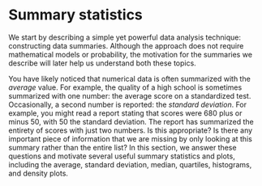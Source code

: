 # Summary statistics {.unnumbered}

We start by describing a simple yet powerful data analysis technique: constructing data summaries. Although the approach does not require mathematical models or probability, the motivation for the summaries we describe will later help us understand both these topics.

You have likely noticed that numerical data is often summarized with the *average* value. For example, the quality of a high school is sometimes summarized with one number: the average score on a standardized test. Occasionally, a second number is reported: the *standard deviation*. For example, you might read a report stating that scores were 680 plus or minus 50, with 50 the standard deviation. The report has summarized the entirety of scores with just two numbers. Is this appropriate? Is there any important piece of information that we are missing by only looking at this summary rather than the entire list? In this section, we answer these questions and motivate several useful summary statistics and plots, including the average, standard deviation, median, quartiles, histograms, and density plots. 
